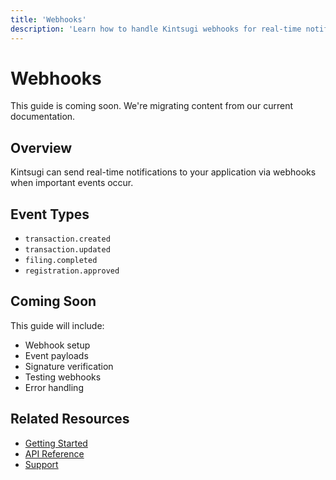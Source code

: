 ```yaml
---
title: 'Webhooks'
description: 'Learn how to handle Kintsugi webhooks for real-time notifications'
---
```


# Webhooks

<Note>
This guide is coming soon. We're migrating content from our current documentation.
</Note>

## Overview

Kintsugi can send real-time notifications to your application via webhooks when important events occur.

## Event Types

- `transaction.created`
- `transaction.updated`
- `filing.completed`
- `registration.approved`

## Coming Soon

This guide will include:
- Webhook setup
- Event payloads
- Signature verification
- Testing webhooks
- Error handling

## Related Resources

- [Getting Started](/docs/getting-started)
- [API Reference](/reference)
- [Support](https://trykintsugi.com/support)
